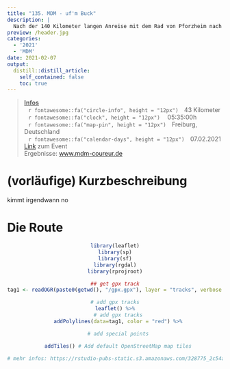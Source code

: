 ```yaml
---
title: "135. MDM - uf'm Buck"
description: |
  Nach der 140 Kilometer langen Anreise mit dem Rad von Pforzheim nach Freiburg, ging es auf eine schöne Marathonrunde südlich von Freiburg.
preview: /header.jpg
categories: 
  - '2021'
  - 'MDM'
date: 2021-02-07
output:
  distill::distill_article:
    self_contained: false
    toc: true
---
```

>
<p style="text-align: left;"> 
<u><b> Infos </u></b><br>
&ensp;&thinsp;`r fontawesome::fa("circle-info", height = "12px")`&ensp;&thinsp;  43 Kilometer <br>
&ensp;&thinsp;`r fontawesome::fa("clock", height = "12px")` &ensp;&thinsp; 05:35:00h <br>
&ensp;&thinsp;`r fontawesome::fa("map-pin", height = "12px")`&ensp;&thinsp;  Freiburg, Deutschland <br>
&ensp;&thinsp;`r fontawesome::fa("calendar-days", height = "12px")`&ensp;&thinsp; 07.02.2021 [Link](https://marathon.africa/mdm_2021/mdm_0135/index_html/#) zum Event <br>
Ergebnisse: [www.mdm-coureur.de](https://www.mdm-coureur.de/mdm_2018/registration/runners_results_mdm?backlink=https://marathon.africa/mdm_2021/mdm_0135&race=1135)

# (vorläufige) Kurzbeschreibung
kimmt irgendwann no

# Die Route
<center>
```r
library(leaflet)
library(sp)
library(sf)
library(rgdal)
library(rprojroot)

## get gpx track
tag1 <- readOGR(paste0(getwd(), "/gpx.gpx"), layer = "tracks", verbose = FALSE)

# add gpx tracks
leaflet() %>%
  # add gpx tracks
  addPolylines(data=tag1, color = "red") %>%

  # add special points

  addTiles() # Add default OpenStreetMap map tiles

# mehr infos: https://rstudio-pubs-static.s3.amazonaws.com/328775_2c54adb6ac734563b88c14bce515b012.html

```
</center>
